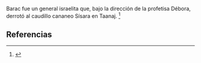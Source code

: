 Barac fue un general israelita que, bajo la dirección de la profetisa Débora, derrotó al caudillo cananeo Sísara en Taanaj. <ref name="n0">{{lib|LU|126|1|2}}</ref> 

== Referencias ==

<references/>
